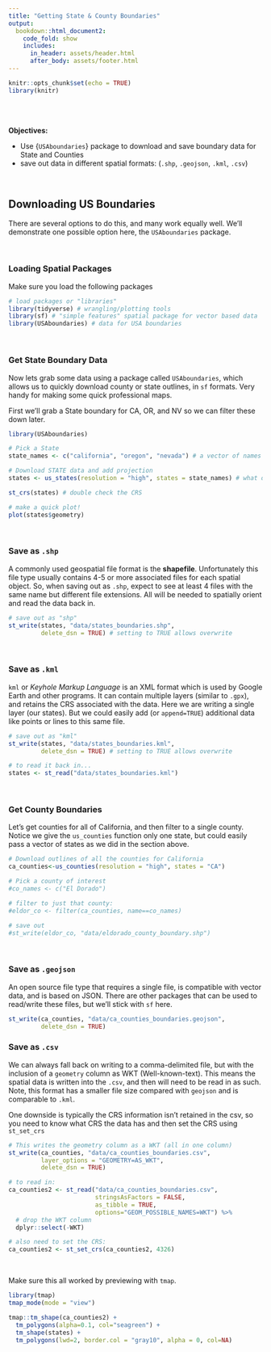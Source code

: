 ```yaml
---
title: "Getting State & County Boundaries"
output: 
  bookdown::html_document2:
    code_fold: show
    includes:
      in_header: assets/header.html
      after_body: assets/footer.html
---
```


```r

knitr::opts_chunk$set(echo = TRUE)
library(knitr)

```

<style>
  .title{
    display: none;
  }
</style>

<br>
<br>

:::obj

 **Objectives:**
 
 - Use {`USAboundaries`} package to download and save boundary data for State and Counties
 - save out data in different spatial formats: (`.shp`, `.geojson`, `.kml`, `.csv`)
 
:::

<br>

## Downloading US Boundaries

There are several options to do this, and many work equally well. We'll demonstrate one possible option here, the `USAboundaries` package.

<br>

### **Loading Spatial Packages**

Make sure you load the following packages

```r

# load packages or "libraries"
library(tidyverse) # wrangling/plotting tools
library(sf) # "simple features" spatial package for vector based data
library(USAboundaries) # data for USA boundaries

```


<br>

### **Get State Boundary Data**

Now lets grab some data using a package called `USAboundaries`, which allows us to quickly download county or state outlines, in `sf` formats. Very handy for making some quick professional maps. 

First we'll grab a State boundary for CA, OR, and NV so we can filter these down later.

```r

library(USAboundaries)

# Pick a State
state_names <- c("california", "oregon", "nevada") # a vector of names

# Download STATE data and add projection
states <- us_states(resolution = "high", states = state_names) # what does resolution do?

st_crs(states) # double check the CRS

# make a quick plot!
plot(states$geometry)

```

<br>

### **Save as `.shp`**

A commonly used geospatial file format is the **shapefile**. Unfortunately this file type usually contains 4-5 or more associated files for each spatial object. So, when saving out as `.shp`, expect to see at least 4 files with the same name but different file extensions. All will be needed to spatially orient and read the data back in.


```r

# save out as "shp"
st_write(states, "data/states_boundaries.shp",
         delete_dsn = TRUE) # setting to TRUE allows overwrite

```

<br>

### **Save as `.kml`**

`kml` or *Keyhole Markup Language* is an XML format which is used by Google Earth and other programs. It can contain multiple layers (similar to `.gpx`), and retains the CRS associated with the data. Here we are writing a single layer (our states). But we could easily add (or `append=TRUE`) additional data like points or lines to this same file.

```r

# save out as "kml"
st_write(states, "data/states_boundaries.kml", 
         delete_dsn = TRUE) # setting to TRUE allows overwrite

# to read it back in...
states <- st_read("data/states_boundaries.kml")

```

<br>

### **Get County Boundaries**

Let's get counties for all of California, and then filter to a single county. Notice we give the `us_counties` function only one state, but could easily pass a vector of states as we did in the section above. 

```r

# Download outlines of all the counties for California
ca_counties<-us_counties(resolution = "high", states = "CA") 

# Pick a county of interest
#co_names <- c("El Dorado")  

# filter to just that county:
#eldor_co <- filter(ca_counties, name==co_names)

# save out
#st_write(eldor_co, "data/eldorado_county_boundary.shp")
```

<br>

### **Save as `.geojson`**

An open source file type that requires a single file, is compatible with vector data, and is based on JSON. There are other packages that can be used to read/write these files, but we'll stick with `sf` here.

```r

st_write(ca_counties, "data/ca_counties_boundaries.geojson", 
         delete_dsn = TRUE)

```


### **Save as `.csv`**

We can always fall back on writing to a comma-delimited file, but with the inclusion of a `geometry` column as WKT (Well-known-text). This means the spatial data is written into the `.csv`, and then will need to be read in as such. Note, this format has a smaller file size compared with `geojson` and is comparable to `.kml`.

One downside is typically the CRS information isn't retained in the csv, so you need to know what CRS the data has and then set the CRS using `st_set_crs`

```r

# This writes the geometry column as a WKT (all in one column)
st_write(ca_counties, "data/ca_counties_boundaries.csv", 
         layer_options = "GEOMETRY=AS_WKT",
         delete_dsn = TRUE)

# to read in:
ca_counties2 <- st_read("data/ca_counties_boundaries.csv", 
                        stringsAsFactors = FALSE, 
                        as_tibble = TRUE,
                        options="GEOM_POSSIBLE_NAMES=WKT") %>% 
  # drop the WKT column
  dplyr::select(-WKT)

# also need to set the CRS:
ca_counties2 <- st_set_crs(ca_counties2, 4326)

```

<br>

Make sure this all worked by previewing with `tmap`.

```r

library(tmap)
tmap_mode(mode = "view")

tmap::tm_shape(ca_counties2) +
  tm_polygons(alpha=0.1, col="seagreen") +
  tm_shape(states) + 
  tm_polygons(lwd=2, border.col = "gray10", alpha = 0, col=NA)
```

